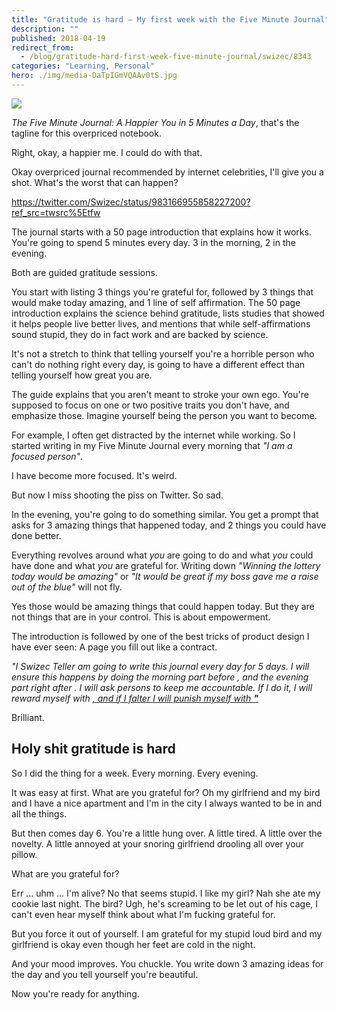 ```yaml
---
title: "Gratitude is hard – My first week with the Five Minute Journal"
description: ""
published: 2018-04-19
redirect_from:
  - /blog/gratitude-hard-first-week-five-minute-journal/swizec/8343
categories: "Learning, Personal"
hero: ./img/media-DaTpIGmVQAAv0tS.jpg
---
```


[![](./img/media-DaTpIGmVQAAv0tS.jpg)](https://amzn.to/2qJsH7O)

_The Five Minute Journal: A Happier You in 5 Minutes a Day_, that's the tagline for this overpriced notebook.

Right, okay, a happier me. I could do with that.

Okay overpriced journal recommended by internet celebrities, I'll give you a shot. What's the worst that can happen?

https://twitter.com/Swizec/status/983166955858227200?ref_src=twsrc%5Etfw

The journal starts with a 50 page introduction that explains how it works. You're going to spend 5 minutes every day. 3 in the morning, 2 in the evening.

Both are guided gratitude sessions.

You start with listing 3 things you're grateful for, followed by 3 things that would make today amazing, and 1 line of self affirmation. The 50 page introduction explains the science behind gratitude, lists studies that showed it helps people live better lives, and mentions that while self-affirmations sound stupid, they do in fact work and are backed by science.

It's not a stretch to think that telling yourself you're a horrible person who can't do nothing right every day, is going to have a different effect than telling yourself how great you are.

The guide explains that you aren't meant to stroke your own ego. You're supposed to focus on one or two positive traits you don't have, and emphasize those. Imagine yourself being the person you want to become.

For example, I often get distracted by the internet while working. So I started writing in my Five Minute Journal every morning that _"I am a focused person"_.

I have become more focused. It's weird.

But now I miss shooting the piss on Twitter. So sad.

In the evening, you're going to do something similar. You get a prompt that asks for 3 amazing things that happened today, and 2 things you could have done better.

Everything revolves around what _you_ are going to do and what _you_ could have done and what _you_ are grateful for. Writing down _"Winning the lottery today would be amazing"_ or _"It would be great if my boss gave me a raise out of the blue"_ will not fly.

Yes those would be amazing things that could happen today. But they are not things that are in your control. This is about empowerment.

The introduction is followed by one of the best tricks of product design I have ever seen: A page you fill out like a contract.

_"I Swizec Teller am going to write this journal every day for 5 days. I will ensure this happens by doing the morning part before , and the evening part right after . I will ask persons to keep me accountable. If I do it, I will reward myself with [, and if I falter I will punish myself with **"**]()_

Brilliant.

## Holy shit gratitude is hard

So I did the thing for a week. Every morning. Every evening.

It was easy at first. What are you grateful for? Oh my girlfriend and my bird and I have a nice apartment and I'm in the city I always wanted to be in and all the things.

But then comes day 6. You're a little hung over. A little tired. A little over the novelty. A little annoyed at your snoring girlfriend drooling all over your pillow.

What are you grateful for?

Err ... uhm ... I'm alive? No that seems stupid. I like my girl? Nah she ate my cookie last night. The bird? Ugh, he's screaming to be let out of his cage, I can't even hear myself think about what I'm fucking grateful for.

But you force it out of yourself. I am grateful for my stupid loud bird and my girlfriend is okay even though her feet are cold in the night.

And your mood improves. You chuckle. You write down 3 amazing ideas for the day and you tell yourself you're beautiful.

Now you're ready for anything.
